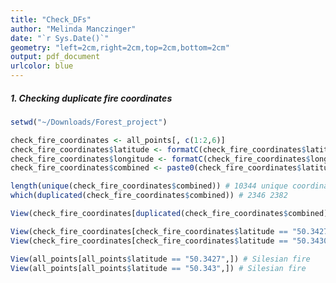 ```yaml
---
title: "Check_DFs"
author: "Melinda Manczinger"
date: "`r Sys.Date()`"
geometry: "left=2cm,right=2cm,top=2cm,bottom=2cm"
output: pdf_document
urlcolor: blue
---
```


##### 1. Checking duplicate fire coordinates

```r
setwd("~/Downloads/Forest_project")

check_fire_coordinates <- all_points[, c(1:2,6)]
check_fire_coordinates$latitude <- formatC(check_fire_coordinates$latitude, format = "f", digits = 5)
check_fire_coordinates$longitude <- formatC(check_fire_coordinates$longitude, format = "f", digits = 5)
check_fire_coordinates$combined <- paste0(check_fire_coordinates$latitude, check_fire_coordinates$longitude)

length(unique(check_fire_coordinates$combined)) # 10344 unique coordinates
which(duplicated(check_fire_coordinates$combined)) # 2346 2382

View(check_fire_coordinates[duplicated(check_fire_coordinates$combined),]) # 50.34270 19.29180 & 50.34300 19.29810

View(check_fire_coordinates[check_fire_coordinates$latitude == "50.34270",])
View(check_fire_coordinates[check_fire_coordinates$latitude == "50.34300",])

View(all_points[all_points$latitude == "50.3427",]) # Silesian fire
View(all_points[all_points$latitude == "50.343",]) # Silesian fire
```
